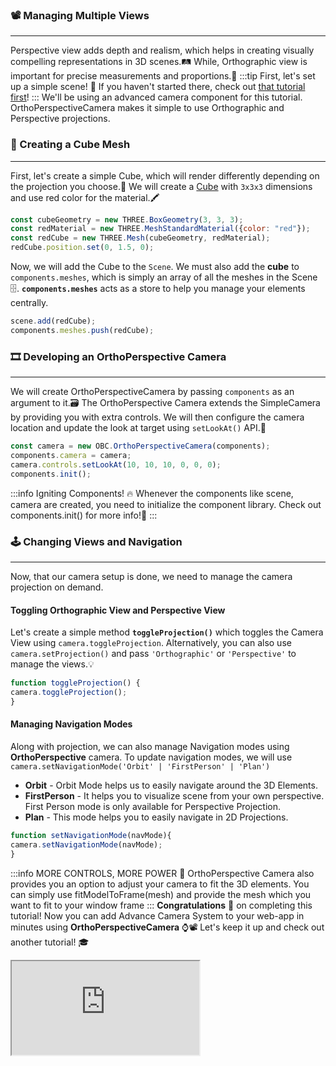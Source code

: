### 📽️ Managing Multiple Views
---
Perspective view adds depth and realism, which helps in creating visually compelling representations in 3D scenes.🛤️
While, Orthographic view is important for precise measurements and proportions.📐
:::tip First, let's set up a simple scene!
👀 If you haven't started there, check out [that tutorial first](SimpleScene.mdx)!
:::
We'll be using an advanced camera component for this tutorial.
OrthoPerspectiveCamera makes it simple to use Orthographic and Perspective projections.
### 🎲 Creating a Cube Mesh
---
First, let's create a simple Cube, which will render differently depending on the projection you choose.🧊
We will create a [Cube](https://threejs.org/docs/index.html?q=box#api/en/geometries/BoxGeometry)
with `3x3x3` dimensions and use red color for the material.🖍️

```js
const cubeGeometry = new THREE.BoxGeometry(3, 3, 3);
const redMaterial = new THREE.MeshStandardMaterial({color: "red"});
const redCube = new THREE.Mesh(cubeGeometry, redMaterial);
redCube.position.set(0, 1.5, 0);
```
Now, we will add the Cube to the `Scene`. We must also add the **cube** to `components.meshes`,
which is simply an array of all the meshes in the Scene 🗄️.
**`components.meshes`** acts as a store to help you manage your elements centrally.

```js
scene.add(redCube);
components.meshes.push(redCube);
```
### 🎞️ Developing an OrthoPerspective Camera
---
We will create OrthoPerspectiveCamera by passing `components` as an argument to it.🗃️
The OrthoPerspective Camera extends the SimpleCamera by providing you with extra controls.
We will then configure the camera location and update the look at target using `setLookAt()` API.👀

```js
const camera = new OBC.OrthoPerspectiveCamera(components);
components.camera = camera;
camera.controls.setLookAt(10, 10, 10, 0, 0, 0);
components.init();
```
:::info Igniting Components!
🔥 Whenever the components like scene, camera are created, you need to initialize the component library.
Check out components.init() for more info!🔖
:::
### 🕹️ Changing Views and Navigation
---
Now, that our camera setup is done, we need to manage the camera projection on demand.
#### Toggling Orthographic View and Perspective View
Let's create a simple method **`toggleProjection()`** which toggles the Camera View using `camera.toggleProjection`.
Alternatively, you can also use `camera.setProjection()` and pass `'Orthographic'` or `'Perspective'` to manage the views.💡

```js
function toggleProjection() {
camera.toggleProjection();
}
```
#### Managing Navigation Modes
Along with projection, we can also manage Navigation modes using **OrthoPerspective** camera.
To update navigation modes, we will use `camera.setNavigationMode('Orbit' | 'FirstPerson' | 'Plan')`
- **Orbit** - Orbit Mode helps us to easily navigate around the 3D Elements.
- **FirstPerson** - It helps you to visualize scene from your own perspective.
First Person mode is only available for Perspective Projection.
- **Plan** - This mode helps you to easily navigate in 2D Projections.

```js
function setNavigationMode(navMode){
camera.setNavigationMode(navMode);
}
```
:::info MORE CONTROLS, MORE POWER
🧮 OrthoPerspective Camera also provides you an option to adjust your camera to fit the 3D elements.
You can simply use fitModelToFrame(mesh)
and provide the mesh which you want to fit to your window frame
:::
**Congratulations** 🎉 on completing this tutorial!
Now you can add Advance Camera System to your web-app in minutes using
**OrthoPerspectiveCamera** ⌚📽️
Let's keep it up and check out another tutorial! 🎓


  <iframe src="https://ifcjs.github.io/components/src/navigation/OrthoPerspectiveCamera/index.html"></iframe>

  